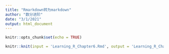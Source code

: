 ```yaml
---
title: "Rmarkdown转为markdown"
author: "数分进阶"
date: "3/1/2021"
output: html_document
---
```


```r
knitr::opts_chunk$set(echo = TRUE)
```


```r
knitr::knit(input = 'Learning_R_Chapter6.Rmd', output = 'Learning_R_Chapter6.md')
```

